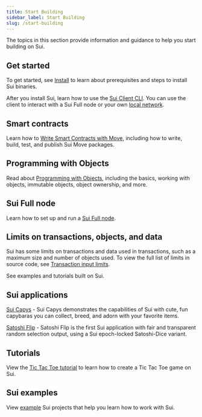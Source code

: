 ```yaml
---
title: Start Building
sidebar_label: Start Building
slug: /start-building
---
```


The topics in this section provide information and guidance to help you start building on Sui.

## Get started

To get started, see [Install](../../build/setup/cli/install-sui.mdx) to learn about prerequisites and steps to install Sui binaries.

After you install Sui, learn how to use the [Sui Client CLI](../setup/cli/client-cli.mdx). You can use the client to interact with a Sui Full node or your own [local network](../setup/local-network.mdx).

## Smart contracts

Learn how to [Write Smart Contracts with Move](../../build/create-smart-contracts/smart-contracts.mdx), including how to write, build, test, and publish Sui Move packages.

## Programming with Objects

Read about [Programming with Objects](../program-with-objects/object-basics.mdx), including the basics, working with objects, immutable objects, object ownership, and more.

## Sui Full node

Learn how to set up and run a [Sui Full node](../../contribute/nodes/full-node.mdx).

## Limits on transactions, objects, and data

Sui has some limits on transactions and data used in transactions, such as a maximum size and number of objects used. To view the full list of limits in source code, see [Transaction input limits](https://github.com/MystenLabs/sui/blob/main/crates/sui-protocol-config/src/lib.rs#L154).

See examples and tutorials built on Sui.

## Sui applications

[Sui Capys](https://capy.art/) - Sui Capys demonstrates the capabilities of Sui with cute, fun capybaras you can collect, breed, and adorn with your favorite items.

[Satoshi Flip](https://satoshi-flip.sui.io/) - Satoshi Flip is the first Sui application with fair and transparent random selection output, using a Sui epoch-locked Satoshi-Dice variant.

## Tutorials

View the [Tic Tac Toe tutorial](../quickstart/tutorials.mdx) to learn how to create a Tic Tac Toe game on Sui.

## Sui examples

View [example](../../build/quickstart/examples.mdx) Sui projects that help you learn how to work with Sui.
